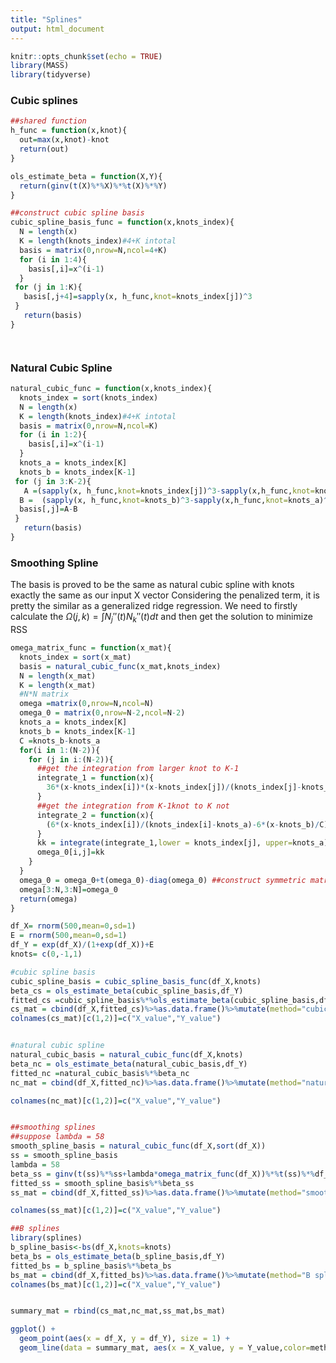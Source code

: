 ```yaml
---
title: "Splines"
output: html_document
---
```


```r
knitr::opts_chunk$set(echo = TRUE)
library(MASS)
library(tidyverse)
```

### Cubic splines

```r
##shared function
h_func = function(x,knot){
  out=max(x,knot)-knot
  return(out)
}

ols_estimate_beta = function(X,Y){
  return(ginv(t(X)%*%X)%*%t(X)%*%Y)
}

##construct cubic spline basis
cubic_spline_basis_func = function(x,knots_index){
  N = length(x)
  K = length(knots_index)#4+K intotal
  basis = matrix(0,nrow=N,ncol=4+K)
  for (i in 1:4){
    basis[,i]=x^(i-1)
  }
 for (j in 1:K){
   basis[,j+4]=sapply(x, h_func,knot=knots_index[j])^3
 }
   return(basis)
}




```

### Natural Cubic Spline


```r
natural_cubic_func = function(x,knots_index){
  knots_index = sort(knots_index)
  N = length(x)
  K = length(knots_index)#4+K intotal
  basis = matrix(0,nrow=N,ncol=K)
  for (i in 1:2){
    basis[,i]=x^(i-1)
  }
  knots_a = knots_index[K]
  knots_b = knots_index[K-1]
 for (j in 3:K-2){
   A =(sapply(x, h_func,knot=knots_index[j])^3-sapply(x,h_func,knot=knots_a)^3)/(knots_index[j]-knots_a)
  B =  (sapply(x, h_func,knot=knots_b)^3-sapply(x,h_func,knot=knots_a)^3)/(knots_b-knots_a)
  basis[,j]=A-B
 }
   return(basis)
}

```

### Smoothing Spline

The basis is proved to be the same as  natural cubic spline with knots exactly the same as our input X vector
Considering the penalized term, it is pretty the similar as a generalized ridge regression. We need to firstly calculate the $\Omega(j,k)=\int N_j''(t)N_k''(t)dt$ and then get the solution to minimize RSS

```r
omega_matrix_func = function(x_mat){
  knots_index = sort(x_mat)
  basis = natural_cubic_func(x_mat,knots_index)
  N = length(x_mat)
  K = length(x_mat)
  #N*N matrix
  omega =matrix(0,nrow=N,ncol=N)
  omega_0 = matrix(0,nrow=N-2,ncol=N-2)
  knots_a = knots_index[K]
  knots_b = knots_index[K-1]
  C =knots_b-knots_a
  for(i in 1:(N-2)){
    for (j in i:(N-2)){
      ##get the integration from larger knot to K-1
      integrate_1 = function(x){
        36*(x-knots_index[i])*(x-knots_index[j])/(knots_index[j]-knots_a)*(knots_index[i]-knots_a)
      }
      ##get the integration from K-1knot to K not
      integrate_2 = function(x){
        (6*(x-knots_index[i])/(knots_index[i]-knots_a)-6*(x-knots_b)/C)*(6*(x-knots_index[j])/(knots_index[j]-knots_a)-6*(x-knots_b)/C)
      }
      kk = integrate(integrate_1,lower = knots_index[j], upper=knots_a)$value+integrate(integrate_2,lower=knots_b,upper=knots_a)$value
      omega_0[i,j]=kk
    }
  }
  omega_0 = omega_0+t(omega_0)-diag(omega_0) ##construct symmetric matrix
  omega[3:N,3:N]=omega_0
  return(omega)
}


```





```r
df_X= rnorm(500,mean=0,sd=1)
E = rnorm(500,mean=0,sd=1)
df_Y = exp(df_X)/(1+exp(df_X))+E
knots= c(0,-1,1)

#cubic spline basis
cubic_spline_basis = cubic_spline_basis_func(df_X,knots)
beta_cs = ols_estimate_beta(cubic_spline_basis,df_Y)
fitted_cs =cubic_spline_basis%*%ols_estimate_beta(cubic_spline_basis,df_Y)
cs_mat = cbind(df_X,fitted_cs)%>%as.data.frame()%>%mutate(method="cubic spline")
colnames(cs_mat)[c(1,2)]=c("X_value","Y_value")


#natural cubic spline
natural_cubic_basis = natural_cubic_func(df_X,knots)
beta_nc = ols_estimate_beta(natural_cubic_basis,df_Y)
fitted_nc =natural_cubic_basis%*%beta_nc
nc_mat = cbind(df_X,fitted_nc)%>%as.data.frame()%>%mutate(method="natural cubic spline")

colnames(nc_mat)[c(1,2)]=c("X_value","Y_value")


##smoothing splines
##suppose lambda = 58 
smooth_spline_basis = natural_cubic_func(df_X,sort(df_X))
ss = smooth_spline_basis
lambda = 58
beta_ss = ginv(t(ss)%*%ss+lambda*omega_matrix_func(df_X))%*%t(ss)%*%df_Y
fitted_ss = smooth_spline_basis%*%beta_ss
ss_mat = cbind(df_X,fitted_ss)%>%as.data.frame()%>%mutate(method="smoothing spline")

colnames(ss_mat)[c(1,2)]=c("X_value","Y_value")

##B splines
library(splines)
b_spline_basis<-bs(df_X,knots=knots)
beta_bs = ols_estimate_beta(b_spline_basis,df_Y)
fitted_bs = b_spline_basis%*%beta_bs
bs_mat = cbind(df_X,fitted_bs)%>%as.data.frame()%>%mutate(method="B spline")
colnames(bs_mat)[c(1,2)]=c("X_value","Y_value")


summary_mat = rbind(cs_mat,nc_mat,ss_mat,bs_mat)

ggplot() + 
  geom_point(aes(x = df_X, y = df_Y), size = 1) +
  geom_line(data = summary_mat, aes(x = X_value, y = Y_value,color=method))

```


